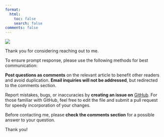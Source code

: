 ```yaml
---
format:
  html:
    toc: false
    search: false
comments: false
---
```


![](https://media1.giphy.com/media/3o8dp3rE9m8IYtZcCQ/giphy.gif?cid=ecf05e4763y1aocmf0top0mat5l4638y3yspqsh08ehc1jb4&rid=giphy.gif&ct=g){fig-align="center"}

Thank you for considering reaching out to me.

To ensure prompt response, please use the following methods for best communication:

**Post questions as comments** on the relevant article to benefit other readers and avoid duplication. **Email inquiries will not be addressed**, but redirected to the comments section.

Report mistakes, bugs, or inaccuracies by **creating an issue on** [GitHub](https://github.com/NING3739). For those familiar with GitHub, feel free to edit the file and submit a pull request for speedy incorporation of your changes.

Before contacting me, please **check the comments section** for a possible answer to your question.

Thank you!



